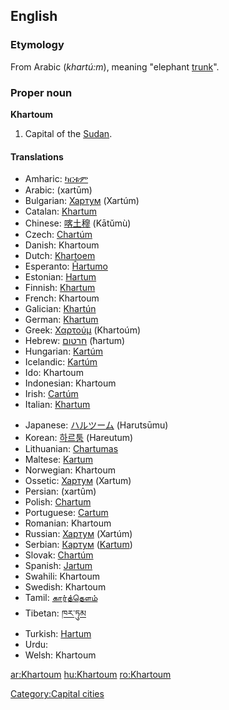 ==English==
{{wikipedia}}

===Etymology===
From Arabic {{ARchar|[[خرطوم]]}} (''khartú:m''), meaning "elephant [[trunk]]".

===Proper noun===
'''Khartoum'''

# Capital of the [[Sudan]].

====Translations====
{{top}}
*Amharic: [[ካርቱም]]
*Arabic: {{ARchar|[[خرطوم]]}} (xartūm) {{m}}
*Bulgarian: [[Хартум]] (Xartúm) {{m}}
*Catalan: [[Khartum]] {{m}}
*Chinese: [[喀土穆]] (Kātǔmù)
*Czech: [[Chartúm]] {{m}}
*Danish: Khartoum
*Dutch: [[Khartoem]]
*Esperanto: [[Ĥartumo]]
*Estonian: [[Hartum]]
*Finnish: [[Khartum]]
*French: Khartoum {{m}}
*Galician: [[Khartún]] {{m}}
*German: [[Khartum]]
*Greek: [[Χαρτούμ]] (Khartoúm)
*Hebrew: [[חרטום]] (ħartum)
*Hungarian: [[Kartúm]]
*Icelandic: [[Kartúm]]
*Ido: Khartoum
*Indonesian: Khartoum
*Irish: [[Cartúm]]
*Italian: [[Khartum]]
{{mid}}
*Japanese: [[ハルツーム]] (Harutsūmu)
*Korean: [[하르툼]] (Hareutum)
*Lithuanian: [[Chartumas]]
*Maltese: [[Kartum]] {{m}}
*Norwegian: Khartoum
*Ossetic: [[Хартум]] (Xartum)
*Persian: {{FAchar|[[خارطوم]]}} (xartûm)
*Polish: [[Chartum]] {{m}}
*Portuguese: [[Cartum]] {{m}}
*Romanian: Khartoum
*Russian: [[Хартум]] (Xartúm) {{m}}
*Serbian: [[Картум]] ([[Kartum]]) {{m}}
*Slovak: [[Chartúm]] {{m}}
*Spanish: [[Jartum]] {{m}}
*Swahili: Khartoum
*Swedish: Khartoum
*Tamil: [[கார்த்தௌம்]]
*Tibetan: [[ཁར་ཏུམ]]
*Turkish: [[Hartum]]
*Urdu: {{URchar|[[خرطوم]]}}
*Welsh: Khartoum
{{bottom}}

[[Category:Capital cities]]

[[ar:Khartoum]]
[[hu:Khartoum]]
[[ro:Khartoum]]